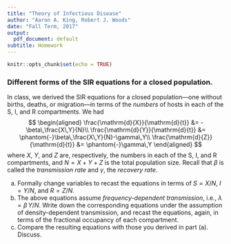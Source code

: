 ```yaml
---
title: "Theory of Infectious Disease"
author: "Aaron A. King, Robert J. Woods"
date: "Fall Term, 2017"
output:
  pdf_document: default
subtitle: Homework
---
```


\newcommand\prob[1]{\mathbb{P}\left[{#1}\right]}
\newcommand\expect[1]{\mathbb{E}\left[{#1}\right]}
\newcommand{\dd}[1]{\mathrm{d}{#1}}
\newcommand{\pd}[2]{\frac{\partial{#1}}{\partial{#2}}}
\newcommand{\deriv}[2]{\frac{\dd{#1}}{\dd{#2}}}
\newcommand\E[1]{\expect{#1}}
\newcommand\var[1]{\mathrm{Var}\left[{#1}\right]}
\newcommand\dist[2]{\mathrm{#1}\left(#2\right)}
\newcommand\dlta[1]{{\Delta}{#1}}
\newcommand\lik{\mathcal{L}}
\newcommand\loglik{\ell}
\newcommand\equals{{=\,}}
\newcommand\R{\mathbb{R}}
\newcommand\data[1]{#1^*}
\newcommand\params{\, ; \,}


```r
knitr::opts_chunk$set(echo = TRUE)
```

### Different forms of the SIR equations for a closed population.

In class, we derived the SIR equations for a closed population---one without births, deaths, or migration---in terms of the *numbers* of hosts in each of the S, I, and R compartments.
We had
$$
\begin{aligned}
\deriv{X}{t} &= -\beta\,\frac{X\,Y}{N}\\
\deriv{Y}{t} &= \phantom{-}\beta\,\frac{X\,Y}{N}-\gamma\,Y\\
\deriv{Z}{t} &= \phantom{-}\gamma\,Y
\end{aligned}
$$
where $X$, $Y$, and $Z$ are, respectively, the numbers in each of the S, I, and R compartments, and $N=X+Y+Z$ is the total population size.
Recall that $\beta$ is called the *transmission rate* and $\gamma$, the *recovery rate*.

(a) Formally change variables to recast the equations in terms of $S=X/N$, $I=Y/N$, and $R=Z/N$.
(a) The above equations assume *frequency-dependent transmission*, i.e., $\lambda=\beta\,{Y}/{N}$.
Write down the corresponding equations under the assumption of density-dependent transmission, and recast the equations, again, in terms of the fractional occupancy of each compartment.
(a) Compare the resulting equations with those you derived in part (a). Discuss.

